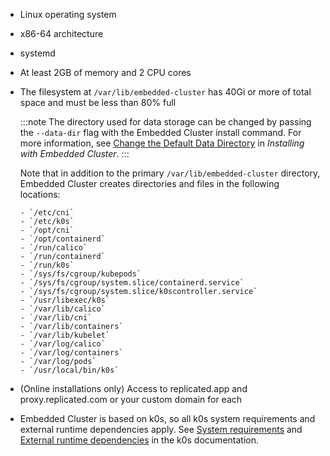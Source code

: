 * Linux operating system

* x86-64 architecture

* systemd

* At least 2GB of memory and 2 CPU cores

* The filesystem at `/var/lib/embedded-cluster` has 40Gi or more of total space and must be less than 80% full

   :::note
   The directory used for data storage can be changed by passing the `--data-dir` flag with the Embedded Cluster install command. For more information, see [Change the Default Data Directory](/enterprise/installing-embedded#data-dir) in _Installing with Embedded Cluster_.
   :::

   Note that in addition to the primary `/var/lib/embedded-cluster` directory, Embedded Cluster creates directories and files in the following locations:

      - `/etc/cni`
      - `/etc/k0s`
      - `/opt/cni`
      - `/opt/containerd`
      - `/run/calico`
      - `/run/containerd`
      - `/run/k0s`
      - `/sys/fs/cgroup/kubepods`
      - `/sys/fs/cgroup/system.slice/containerd.service`
      - `/sys/fs/cgroup/system.slice/k0scontroller.service`
      - `/usr/libexec/k0s`
      - `/var/lib/calico`
      - `/var/lib/cni`
      - `/var/lib/containers`
      - `/var/lib/kubelet`
      - `/var/log/calico`
      - `/var/log/containers`
      - `/var/log/pods`
      - `/usr/local/bin/k0s`

* (Online installations only) Access to replicated.app and proxy.replicated.com or your custom domain for each

* Embedded Cluster is based on k0s, so all k0s system requirements and external runtime dependencies apply. See [System requirements](https://docs.k0sproject.io/stable/system-requirements/) and [External runtime dependencies](https://docs.k0sproject.io/stable/external-runtime-deps/) in the k0s documentation.
